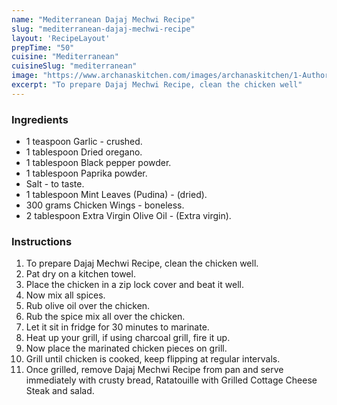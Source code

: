 ---
name: "Mediterranean Dajaj Mechwi Recipe"
slug: "mediterranean-dajaj-mechwi-recipe"
layout: 'RecipeLayout'
prepTime: "50"
cuisine: "Mediterranean"
cuisineSlug: "mediterranean"
image: "https://www.archanaskitchen.com/images/archanaskitchen/1-Author/jyothir/Dijaj_Mechawi_original.jpg"
excerpt: "To prepare Dajaj Mechwi Recipe, clean the chicken well"
---

### Ingredients

- 1 teaspoon Garlic - crushed.
- 1 tablespoon Dried oregano.
- 1 tablespoon Black pepper powder.
- 1 tablespoon Paprika powder.
- Salt - to taste.
- 1 tablespoon Mint Leaves (Pudina) - (dried).
- 300 grams Chicken Wings - boneless.
- 2 tablespoon Extra Virgin Olive Oil - (Extra virgin).

### Instructions

1. To prepare Dajaj Mechwi Recipe, clean the chicken well.
1. Pat dry on a kitchen towel.
1. Place the chicken in a zip lock cover and beat it well.
1. Now mix all spices.
1. Rub olive oil over the chicken.
1. Rub the spice mix all over the chicken.
1. Let it sit in fridge for 30 minutes to marinate.
1. Heat up your grill, if using charcoal grill, fire it up.
1. Now place the marinated chicken pieces on grill.
1. Grill until chicken is cooked, keep flipping at regular intervals.
1. Once grilled, remove Dajaj Mechwi Recipe from pan and serve immediately with crusty bread, Ratatouille with Grilled Cottage Cheese Steak and salad.
